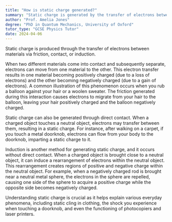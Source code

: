 ```yaml
---
title: "How is static charge generated?"
summary: "Static charge is generated by the transfer of electrons between materials through friction, contact, or induction."
author: "Prof. Amelia Jones"
degree: "PhD in Quantum Mechanics, University of Oxford"
tutor_type: "GCSE Physics Tutor"
date: 2024-04-06
---
```


Static charge is produced through the transfer of electrons between materials via friction, contact, or induction.

When two different materials come into contact and subsequently separate, electrons can move from one material to the other. This electron transfer results in one material becoming positively charged (due to a loss of electrons) and the other becoming negatively charged (due to a gain of electrons). A common illustration of this phenomenon occurs when you rub a balloon against your hair or a woolen sweater. The friction generated during this interaction causes electrons to migrate from your hair to the balloon, leaving your hair positively charged and the balloon negatively charged.

Static charge can also be generated through direct contact. When a charged object touches a neutral object, electrons may transfer between them, resulting in a static charge. For instance, after walking on a carpet, if you touch a metal doorknob, electrons can flow from your body to the doorknob, imparting a static charge to it.

Induction is another method for generating static charge, and it occurs without direct contact. When a charged object is brought close to a neutral object, it can induce a rearrangement of electrons within the neutral object. This rearrangement creates regions of positive and negative charge within the neutral object. For example, when a negatively charged rod is brought near a neutral metal sphere, the electrons in the sphere are repelled, causing one side of the sphere to acquire a positive charge while the opposite side becomes negatively charged.

Understanding static charge is crucial as it helps explain various everyday phenomena, including static cling in clothing, the shock you experience when touching a doorknob, and even the functioning of photocopiers and laser printers.
    
